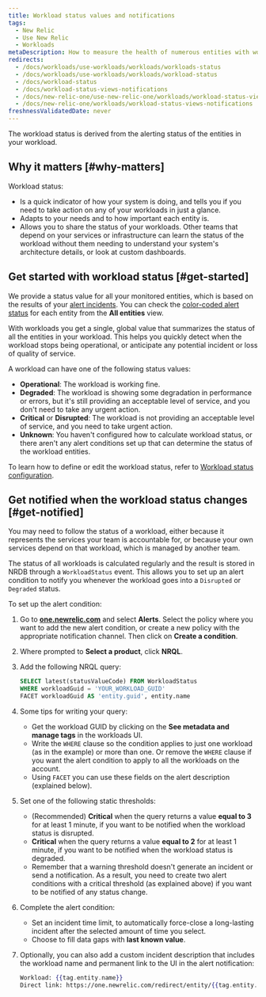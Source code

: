 ```yaml
---
title: Workload status values and notifications
tags:
  - New Relic 
  - Use New Relic 
  - Workloads
metaDescription: How to measure the health of numerous entities with workload status, and alert on workload status.
redirects:
  - /docs/workloads/use-workloads/workloads/workloads-status
  - /docs/workloads/use-workloads/workloads/workload-status
  - /docs/workload-status
  - /docs/workload-status-views-notifications
  - /docs/new-relic-one/use-new-relic-one/workloads/workload-status-views-notifications
  - /docs/new-relic-one/workloads/workload-status-views-notifications
freshnessValidatedDate: never
---
```


The workload status is derived from the alerting status of the entities in your workload.

## Why it matters [#why-matters]

Workload status:

* Is a quick indicator of how your system is doing, and tells you if you need to take action on any of your workloads in just a glance.
* Adapts to your needs and to how important each entity is.
* Allows you to share the status of your workloads. Other teams that depend on your services or infrastructure can learn the status of the workload without them needing to understand your system's architecture details, or look at custom dashboards.

## Get started with workload status [#get-started]

We provide a status value for all your monitored entities, which is based on the results of your [alert incidents](/docs/alerts). You can check the [color-coded alert status](/docs/alerts/new-relic-alerts/configuring-alert-policies/identify-entities-without-alert-policies#colors) for each entity from the <DNT>**All entities**</DNT> view.

With workloads you get a single, global value that summarizes the status of all the entities in your workload. This helps you quickly detect when the workload stops being operational, or anticipate any potential incident or loss of quality of service.

A workload can have one of the following status values:

* <DNT>**Operational**</DNT>: The workload is working fine.
* <DNT>**Degraded**</DNT>: The workload is showing some degradation in performance or errors, but it's still providing an acceptable level of service, and you don't need to take any urgent action.
* <DNT>**Critical**</DNT> or <DNT>**Disrupted**</DNT>: The workload is not providing an acceptable level of service, and you need to take urgent action.
* <DNT>**Unknown**</DNT>: You haven't configured how to calculate workload status, or there aren't any alert conditions set up that can determine the status of the workload entities.

To learn how to define or edit the workload status, refer to [Workload status configuration](/docs/workload-status-configuration).

## Get notified when the workload status changes [#get-notified]

You may need to follow the status of a workload, either because it represents the services your team is accountable for, or because your own services depend on that workload, which is managed by another team.

The status of all workloads is calculated regularly and the result is stored in NRDB through a `WorkloadStatus` event. This allows you to set up an alert condition to notify you whenever the workload goes into a `Disrupted` or `Degraded` status.

To set up the alert condition:

1. Go to <DNT>**[one.newrelic.com](https://one.newrelic.com/all-capabilities)**</DNT> and select <DNT>**Alerts**</DNT>. Select the policy where you want to add the new alert condition, or create a new policy with the appropriate notification channel. Then click on <DNT>**Create a condition**</DNT>.
2. Where prompted to <DNT>**Select a product**</DNT>, click <DNT>**NRQL**</DNT>.
3. Add the following NRQL query:

   ```sql
   SELECT latest(statusValueCode) FROM WorkloadStatus 
   WHERE workloadGuid = 'YOUR_WORKLOAD_GUID' 
   FACET workloadGuid AS 'entity.guid', entity.name
   ```
4. Some tips for writing your query:
   * Get the workload GUID by clicking on the <DNT>**See metadata and manage tags**</DNT> in the workloads UI.
   * Write the `WHERE` clause so the condition applies to just one workload (as in the example) or more than one. Or remove the `WHERE` clause if you want the alert condition to apply to all the workloads on the account.
   * Using `FACET` you can use these fields on the alert description (explained below).
5. Set one of the following static thresholds:
   * (Recommended) <DNT>**Critical**</DNT> when the query returns a value <DNT>**equal to 3**</DNT> for at least 1 minute, if you want to be notified when the workload status is disrupted.
   * <DNT>**Critical**</DNT> when the query returns a value <DNT>**equal to 2**</DNT> for at least 1 minute, if you want to be notified when the workload status is degraded.
   * Remember that a warning threshold doesn't generate an incident or send a notification. As a result, you need to create two alert conditions with a critical threshold (as explained above) if you want to be notified of any status change.
6. Complete the alert condition:
   * Set an incident time limit, to automatically force-close a long-lasting incident after the selected amount of time you select.
   * Choose to fill data gaps with <DNT>**last known value**</DNT>.
7. Optionally, you can also add a custom incident description that includes the workload name and permanent link to the UI in the alert notification:

   ```handlebars
   Workload: {{tag.entity.name}}
   Direct link: https://one.newrelic.com/redirect/entity/{{tag.entity.guid}}
   ```
